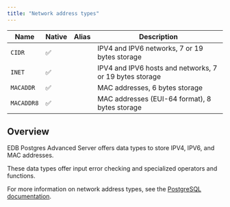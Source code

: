 ```yaml
---
title: "Network address types"
---
```


| Name      | Native | Alias  | Description                                                                       |
|-----------|--------|--------|-----------------------------------------------------------------------------------|
| `CIDR`    | ✅     |        | IPV4 and IPV6 networks, 7 or 19 bytes storage                                    |
| `INET`    | ✅     |        | IPV4 and IPV6 hosts and networks, 7 or 19 bytes storage                          |
| `MACADDR` | ✅     |        | MAC addresses, 6 bytes storage                                                   |
| `MACADDR8`| ✅     |        | MAC addresses (EUI-64 format), 8 bytes storage                                   |

## Overview

EDB Postgres Advanced Server offers data types to store IPV4, IPV6, and MAC addresses.

These data types offer input error checking and specialized operators and functions.

For more information on network address types, see the [PostgreSQL documentation](https://www.postgresql.org/docs/current/datatype-net-types.html).